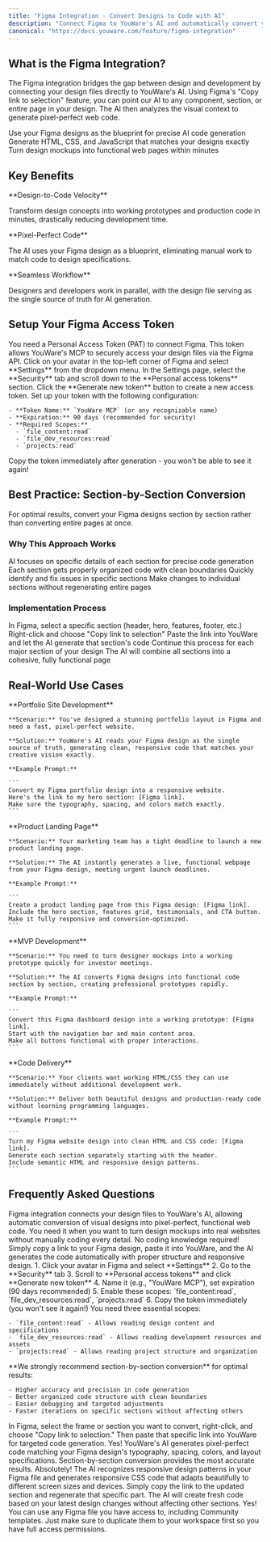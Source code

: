 ```yaml
---
title: "Figma Integration - Convert Designs to Code with AI"
description: "Connect Figma to YouWare's AI and automatically convert your designs into pixel-perfect, responsive web code. Complete setup guide and best practices."
canonical: "https://docs.youware.com/feature/figma-integration"
---
```


## What is the Figma Integration?

The Figma integration bridges the gap between design and development by connecting your design files directly to YouWare's AI. Using Figma's "Copy link to selection" feature, you can point our AI to any component, section, or entire page in your design. The AI then analyzes the visual context to generate pixel-perfect web code.

<CardGroup cols={3}>
  <Card title="Design-First Approach" icon="brush">
    Use your Figma designs as the blueprint for precise AI code generation
  </Card>
  <Card title="Pixel-Perfect Output" icon="square">
    Generate HTML, CSS, and JavaScript that matches your designs exactly
  </Card>
  <Card title="Instant Conversion" icon="zap">
    Turn design mockups into functional web pages within minutes
  </Card>
</CardGroup>

## Key Benefits

<Card title="Accelerated Development" icon="rocket">
  **Design-to-Code Velocity**

  Transform design concepts into working prototypes and production code in minutes, drastically reducing development time.
</Card>

<Card title="Perfect Accuracy" icon="check">
  **Pixel-Perfect Code**

  The AI uses your Figma design as a blueprint, eliminating manual work to match code to design specifications.
</Card>

<Card title="Team Collaboration" icon="users">
  **Seamless Workflow**

  Designers and developers work in parallel, with the design file serving as the single source of truth for AI generation.
</Card>

## Setup Your Figma Access Token

<Warning>
  You need a Personal Access Token (PAT) to connect Figma. This token allows YouWare's MCP to securely access your design files via the Figma API.
</Warning>

<Steps>
  <Step title="Access Profile Settings">
    Click on your avatar in the top-left corner of Figma and select **Settings** from the dropdown menu.
  </Step>
  <Step title="Navigate to Security">
    In the Settings page, select the **Security** tab and scroll down to the **Personal access tokens** section.
  </Step>
  <Step title="Generate New Token">
    Click the **Generate new token** button to create a new access token.
  </Step>
  <Step title="Configure Token Settings">
    Set up your token with the following configuration:

    - **Token Name:** `YouWare MCP` (or any recognizable name)
    - **Expiration:** 90 days (recommended for security)
    - **Required Scopes:**
      - `file_content:read`
      - `file_dev_resources:read`
      - `projects:read`
  </Step>
  <Step title="Save Token Securely">
    <Note>
      Copy the token immediately after generation - you won't be able to see it again!
    </Note>
  </Step>
</Steps>

## Best Practice: Section-by-Section Conversion

<Tip>
  For optimal results, convert your Figma designs section by section rather than converting entire pages at once.
</Tip>

### Why This Approach Works

<CardGroup cols={2}>
  <Card title="Higher Accuracy" icon="crosshair">
    AI focuses on specific details of each section for precise code generation
  </Card>
  <Card title="Better Structure" icon="box">
    Each section gets properly organized code with clean boundaries
  </Card>
  <Card title="Easier Debugging" icon="bug">
    Quickly identify and fix issues in specific sections
  </Card>
  <Card title="Faster Iterations" icon="fast-forward">
    Make changes to individual sections without regenerating entire pages
  </Card>
</CardGroup>

### Implementation Process

<Steps>
  <Step title="Select Design Section">
    In Figma, select a specific section (header, hero, features, footer, etc.)
  </Step>
  <Step title="Copy Section Link">
    Right-click and choose "Copy link to selection"
  </Step>
  <Step title="Generate Code">
    Paste the link into YouWare and let the AI generate that section's code
  </Step>
  <Step title="Repeat for Each Section">
    Continue this process for each major section of your design
  </Step>
  <Step title="Assemble Final Page">
    The AI will combine all sections into a cohesive, fully functional page
  </Step>
</Steps>

## Real-World Use Cases

<Tabs>
  <Tab title="Pro Creator">
    **Portfolio Site Development**

    **Scenario:** You've designed a stunning portfolio layout in Figma and need a fast, pixel-perfect website.

    **Solution:** YouWare's AI reads your Figma design as the single source of truth, generating clean, responsive code that matches your creative vision exactly.

    **Example Prompt:**

    ```
    Convert my Figma portfolio design into a responsive website. 
    Here's the link to my hero section: [Figma link]. 
    Make sure the typography, spacing, and colors match exactly.
    ```
  </Tab>
  <Tab title="Small Business">
    **Product Landing Page**

    **Scenario:** Your marketing team has a tight deadline to launch a new product landing page.

    **Solution:** The AI instantly generates a live, functional webpage from your Figma design, meeting urgent launch deadlines.

    **Example Prompt:**

    ```
    Create a product landing page from this Figma design: [Figma link]. 
    Include the hero section, features grid, testimonials, and CTA button. 
    Make it fully responsive and conversion-optimized.
    ```
  </Tab>
  <Tab title="Startup Founder">
    **MVP Development**

    **Scenario:** You need to turn designer mockups into a working prototype quickly for investor meetings.

    **Solution:** The AI converts Figma designs into functional code section by section, creating professional prototypes rapidly.

    **Example Prompt:**

    ```
    Convert this Figma dashboard design into a working prototype: [Figma link]. 
    Start with the navigation bar and main content area. 
    Make all buttons functional with proper interactions.
    ```
  </Tab>
  <Tab title="Freelance Designer">
    **Code Delivery**

    **Scenario:** Your clients want working HTML/CSS they can use immediately without additional development work.

    **Solution:** Deliver both beautiful designs and production-ready code without learning programming languages.

    **Example Prompt:**

    ```
    Turn my Figma website design into clean HTML and CSS code: [Figma link]. 
    Generate each section separately starting with the header.
    Include semantic HTML and responsive design patterns.
    ```
  </Tab>
</Tabs>

## Frequently Asked Questions

<AccordionGroup>
  <Accordion title="What is Figma integration and why do I need it?" icon="help">
    Figma integration connects your design files to YouWare's AI, allowing automatic conversion of visual designs into pixel-perfect, functional web code. You need it when you want to turn design mockups into real websites without manually coding every detail.
  </Accordion>
  <Accordion title="Do I need coding knowledge to use this?" icon="code">
    No coding knowledge required! Simply copy a link to your Figma design, paste it into YouWare, and the AI generates the code automatically with proper structure and responsive design.
  </Accordion>
  <Accordion title="How do I get a Figma Personal Access Token?" icon="key">
    1. Click your avatar in Figma and select **Settings**
    2. Go to the **Security** tab
    3. Scroll to **Personal access tokens** and click **Generate new token**
    4. Name it (e.g., "YouWare MCP"), set expiration (90 days recommended)
    5. Enable these scopes: `file_content:read`, `file_dev_resources:read`, `projects:read`
    6. Copy the token immediately (you won't see it again!)
  </Accordion>
  <Accordion title="What Figma permissions do I need?" icon="lock">
    You need three essential scopes:

    - `file_content:read` - Allows reading design content and specifications
    - `file_dev_resources:read` - Allows reading development resources and assets
    - `projects:read` - Allows reading project structure and organization
  </Accordion>
  <Accordion title="Should I convert entire pages or sections?" icon="layout">
    **We strongly recommend section-by-section conversion** for optimal results:

    - Higher accuracy and precision in code generation
    - Better organized code structure with clean boundaries
    - Easier debugging and targeted adjustments
    - Faster iterations on specific sections without affecting others
  </Accordion>
  <Accordion title="How do I copy a link to a specific section?" icon="link">
    In Figma, select the frame or section you want to convert, right-click, and choose "Copy link to selection." Then paste that specific link into YouWare for targeted code generation.
  </Accordion>
  <Accordion title="Will the generated code match my design exactly?" icon="check">
    Yes! YouWare's AI generates pixel-perfect code matching your Figma design's typography, spacing, colors, and layout specifications. Section-by-section conversion provides the most accurate results.
  </Accordion>
  <Accordion title="Does it work with responsive designs?" icon="smartphone">
    Absolutely! The AI recognizes responsive design patterns in your Figma file and generates responsive CSS code that adapts beautifully to different screen sizes and devices.
  </Accordion>
  <Accordion title="What if I update my design later?" icon="refresh">
    Simply copy the link to the updated section and regenerate that specific part. The AI will create fresh code based on your latest design changes without affecting other sections.
  </Accordion>
  <Accordion title="Can I use Community templates?" icon="users">
    Yes! You can use any Figma file you have access to, including Community templates. Just make sure to duplicate them to your workspace first so you have full access permissions.
  </Accordion>
</AccordionGroup>